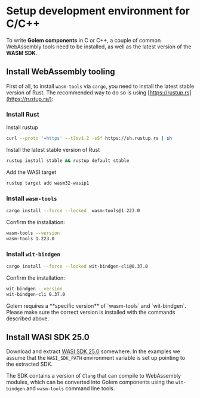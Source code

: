 
# Setup development environment for C/C++

To write **Golem components** in C or C++, a couple of common WebAssembly tools need to be installed, as well as the latest version of the **WASM SDK**.

## Install WebAssembly tooling

First of all, to install `wasm-tools` via `cargo`, you need to install the latest stable version of Rust. The recommended way to do so is using [https://rustup.rs](https://rustup.rs/):

<Steps>

### Install Rust

Install rustup

```bash copy
curl --proto '=https' --tlsv1.2 -sSf https://sh.rustup.rs | sh
```

Install the latest stable version of Rust

```bash copy
rustup install stable && rustup default stable
```

Add the WASI target

```bash copy
rustup target add wasm32-wasip1
```

### Install `wasm-tools`

```bash copy
cargo install --force --locked  wasm-tools@1.223.0
```

Confirm the installation:

```bash
wasm-tools --version
wasm-tools 1.223.0
```

### Install `wit-bindgen`

```bash copy
cargo install --force --locked wit-bindgen-cli@0.37.0
```

Confirm the installation:

```bash
wit-bindgen --version
wit-bindgen-cli 0.37.0
```

</Steps>

<Callout type="warning">
  Golem requires a **specific version** of `wasm-tools` and `wit-bindgen`. Please make sure the
  correct version is installed with the commands described above.
</Callout>

## Install WASI SDK 25.0

Download and extract [WASI SDK 25.0](https://github.com/WebAssembly/wasi-sdk/releases/tag/wasi-sdk-25) somewhere. In the examples we assume that the `WASI_SDK_PATH` environment variable is set up pointing to the extracted SDK.

The SDK contains a version of `Clang` that can compile to WebAssembly modules, which can be converted into Golem components using the `wit-bindgen` and `wasm-tools` command line tools.
